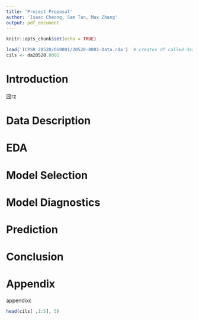 ```yaml
---
title: 'Project Proposal'
author: 'Isaac Cheong, Sam Tan, Max Zhang'
output: pdf_document
---
```


```r
knitr::opts_chunk$set(echo = TRUE)

load('ICPSR_20520/DS0001/20520-0001-Data.rda')  # creates df called da20520.0001
cils <- da20520.0001
```

# Introduction
囧rz

# Data Description

# EDA

# Model Selection

# Model Diagnostics

# Prediction

# Conclusion

\newpage

# Appendix

appendixc
```r
head(cils[ ,1:5], 5)
```




